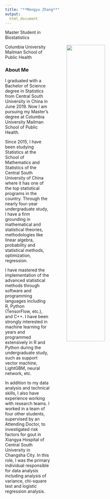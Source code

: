 ```yaml
---
title: "**Mengyu Zhang**"
output: 
  html_document
---
```

<img src = "images/IMG_9102.JPG" style = "padding:50px; width:50%" align = "right">

Master Student in Biostatistics

Columbia University Mailman School of Public Health




### **About Me**

I graduated with a Bachelor of Science degree in Statistics from Central South University in China in June 2019.  Now I am pursuing my Master's degree at Columbia University Mailman School of Public Health.

Since 2015, I have been studying Statistics at the School of Mathematics and Statistics of the Central South University of China where it has one of the top statistical programs in the country. Through the nearly four-year undergraduate study, I have a firm grounding in mathematical and statistical theories, methodologies like linear algebra, probability and statistical methods, optimization, regression. 

I have mastered the implementation of the advanced statistical methods through software and programming languages including R, Python (TensorFlow, etc.), and C++. I have been strongly interested in machine learning for years and programmed extensively in R and Python during the undergraduate study, such as support vector machine, LightGBM, neural network, etc. 

In addition to my data analysis and technical skills, I also have experience working with research teams. I worked in a team of four other students, supervised by an Attending Doctor, to investigated risk factors for gout in Xiangya Hospital of Central South University in Changsha City. In this role, I was the primary individual responsible for data analysis including analysis of variance, chi-square test and logistic regression analysis.



